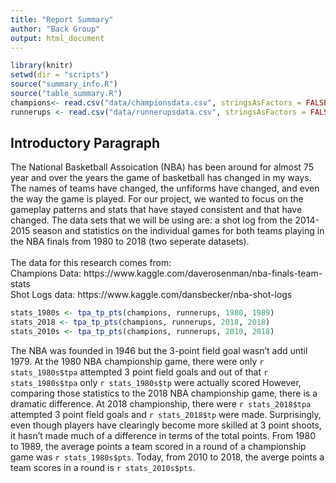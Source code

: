 ```yaml
---
title: "Report Summary"
author: "Back Group"
output: html_document
---
```

```r
library(knitr)
setwd(dir = "scripts")
source("summary_info.R")
source("table_summary.R")
champions<- read.csv("data/championsdata.csv", stringsAsFactors = FALSE)
runnerups <- read.csv("data/runnerupsdata.csv", stringsAsFactors = FALSE)
```
## Introductory Paragraph
  The National Basketball Assoication (NBA) has been around for almost 75 year and over the years the game of basketball has changed in my ways. The names of teams have changed, the unfiforms have changed, and even the way the game is played. For our project, we wanted to focus on the gameplay patterns and stats that have stayed consistent and that have changed. The data sets that we will be using are: a shot log from the 2014-2015 season and statistics on the individual games for both teams playing in the NBA finals from 1980 to 2018 (two seperate datasets).
<br> <br> The data for this research comes from:
<br> Champions Data: https://www.kaggle.com/daverosenman/nba-finals-team-stats
<br> Shot Logs data: https://www.kaggle.com/dansbecker/nba-shot-logs

```r
stats_1980s <- tpa_tp_pts(champions, runnerups, 1980, 1989)
stats_2018 <- tpa_tp_pts(champions, runnerups, 2018, 2018)
stats_2010s <- tpa_tp_pts(champions, runnerups, 2010, 2018)
```

The NBA was founded in 1946 but the 3-point field goal wasn't add until 1979. At the 1980 NBA championship game, there were only `r stats_1980s$tpa` attempted 3 point field goals and out of that `r stats_1980s$tpa` only `r stats_1980s$tp` were actually scored However, comparing those statistics to the 2018 NBA championship game, there is a dramatic difference. At 2018 championship, there were `r stats_2018$tpa` attempted 3 point field goals and `r stats_2018$tp` were made. Surprisingly, even though players have clearingly become more skilled at 3 point shoots, it hasn't made much of a difference in terms of the total points. From 1980 to 1989, the average points a team scored in a round of a championship game was `r stats_1980s$pts`. Today, from 2010 to 2018, the averge points a team scores in a round is `r stats_2010s$pts`. 

